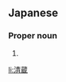 ==Japanese==
{{ja-kanjitab|せい|ぞう}}

===Proper noun===
{{ja-pos|せいぞう|proper}}

# {{given name|male|lang=ja|sort=せいぞう}}

[[li:清蔵]]